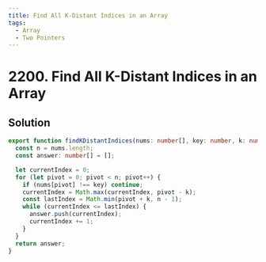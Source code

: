 ```yaml
---
title: Find All K-Distant Indices in an Array
tags:
  - Array
  - Two Pointers
---
```


# 2200. Find All K-Distant Indices in an Array

<Badges>
  <LevelBadge level="easy" />
  <TopicBadge name="Array" slug="array" />
  <TopicBadge name="Two Pointers" slug="two-pointers" />
</Badges>

## Solution

```typescript filename="solution.ts" copy
export function findKDistantIndices(nums: number[], key: number, k: number): number[] {
  const n = nums.length;
  const answer: number[] = [];

  let currentIndex = 0;
  for (let pivot = 0; pivot < n; pivot++) {
    if (nums[pivot] !== key) continue;
    currentIndex = Math.max(currentIndex, pivot - k);
    const lastIndex = Math.min(pivot + k, n - 1);
    while (currentIndex <= lastIndex) {
      answer.push(currentIndex);
      currentIndex += 1;
    }
  }
  return answer;
}
```

<ProblemLink
  codingSite="leetcode"
  href="https://leetcode.com/problems/find-all-k-distant-indices-in-an-array"
  title="Find All K-Distant Indices in an Array"
/>

